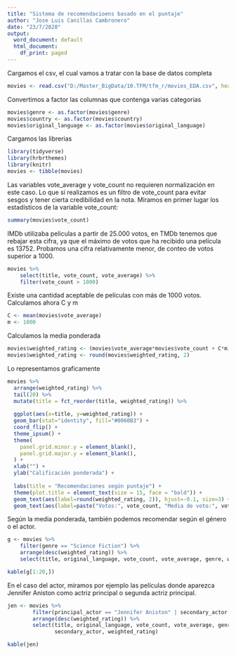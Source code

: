 ---
title: "Sistema de recomendacioens basado en el puntaje"
author: "Jose Luis Canillas Cambronero"
date: "23/7/2020"
output:
  word_document: default
  html_document:
    df_print: paged
---
Cargamos el csv, el cual vamos a tratar con la base de datos completa

```{r}
movies <- read.csv("D:/Master_BigData/10.TFM/tfm_r/movies_EDA.csv", header = TRUE, na = "NA")
```

Convertimos a factor las columnas que contenga varias categorias

```{r}
movies$genre <- as.factor(movies$genre)
movies$country <- as.factor(movies$country)
movies$original_language <- as.factor(movies$original_language)
```

Cargamos las librerias 

```{r message=FALSE, warning=FALSE}
library(tidyverse)
library(hrbrthemes)
library(knitr)
movies <- tibble(movies)
```

Las variables vote_average y vote_count no requieren normalización en este caso. Lo que si realizamos es un filtro de vote_count para evitar sesgos y tener cierta credibilidad en la nota. Miramos en primer lugar los estadísticos de la variable vote_count:

```{r}
summary(movies$vote_count)
```


IMDb utilizaba peliculas a partir de 25.000 votos, en TMDb tenemos que rebajar esta cifra, ya que el máximo de votos que ha recibido una película es 13752. Probamos una cifra relativamente menor, de conteo de votos superior a 1000.

```{r}
movies %>%
    select(title, vote_count, vote_average) %>%
    filter(vote_count > 1000)
```

Existe una cantidad aceptable de películas con más de 1000 votos. Calculamos ahora C y m 

```{r}
C <- mean(movies$vote_average)
m <- 1000
```


Calculamos la media ponderada
```{r}
movies$weighted_rating <- (movies$vote_average*movies$vote_count + C*m)/(movies$vote_count + m)
movies$weighted_rating <- round(movies$weighted_rating, 2)
```

Lo representamos graficamente

```{r fig.height=7, fig.width=10, warning=FALSE}
movies %>%
  arrange(weighted_rating) %>%
  tail(20) %>%
  mutate(title = fct_reorder(title, weighted_rating)) %>%
  
  ggplot(aes(x=title, y=weighted_rating)) +
  geom_bar(stat="identity", fill="#0060B3") +
  coord_flip() +
  theme_ipsum() +
  theme(
    panel.grid.minor.y = element_blank(),
    panel.grid.major.y = element_blank(),
  ) +
  xlab("") +
  ylab("Calificación ponderada") +
  
  labs(title = "Recomendaciones según puntaje") +
  theme(plot.title = element_text(size = 15, face = "bold")) +
  geom_text(aes(label=round(weighted_rating, 2)), hjust=-0.1, size=3) +
  geom_text(aes(label=paste("Votos:", vote_count, "Media de voto:", vote_average)), y=2, size=3, col="white")
```


Según la media ponderada, también podemos recomendar según el género o el actor.


```{r}
g <- movies %>% 
    filter(genre == "Science Fiction") %>%
    arrange(desc(weighted_rating)) %>%
    select(title, original_language, vote_count, vote_average, genre, weighted_rating)

kable(g[1:20,])
```

En el caso del actor, miramos por ejemplo las películas donde aparezca Jennifer Aniston como actriz principal o segunda actriz principal.

```{r}
jen <- movies %>%
        filter(principal_actor == "Jennifer Aniston" | secondary_actor == "Jennifer Aniston") %>%
        arrange(desc(weighted_rating)) %>%
        select(title, original_language, vote_count, vote_average, genre, principal_actor, 
               secondary_actor, weighted_rating)

kable(jen)
```


